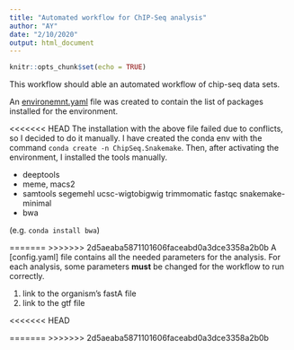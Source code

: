 ```yaml
---
title: "Automated workflow for ChIP-Seq analysis"
author: "AY"
date: "2/10/2020"
output: html_document
---
```


```r
knitr::opts_chunk$set(echo = TRUE)
```

This workflow should able an automated workflow of chip-seq data sets.


An [environemnt.yaml](environment.yaml) file was created to contain the list of packages installed for the environment.

<<<<<<< HEAD
The installation with the above file failed due to conflicts, so I decided to do it manually. I have created the conda env with the command `conda create -n ChipSeq.Snakemake`. Then, after activating the environment, I installed the tools manually.

- deeptools
- meme, macs2
- samtools segemehl ucsc-wigtobigwig trimmomatic fastqc snakemake-minimal 
- bwa 

(e.g. `conda install bwa`)

=======
>>>>>>> 2d5aeaba5871101606faceabd0a3dce3358a2b0b
A [config.yaml] file contains all the needed parameters for the analysis. For each analysis, some parameters __must__ be changed for the workflow to run correctly.

1. link to the organism's fastA file
2. link to the gtf file

<<<<<<< HEAD




=======
>>>>>>> 2d5aeaba5871101606faceabd0a3dce3358a2b0b
